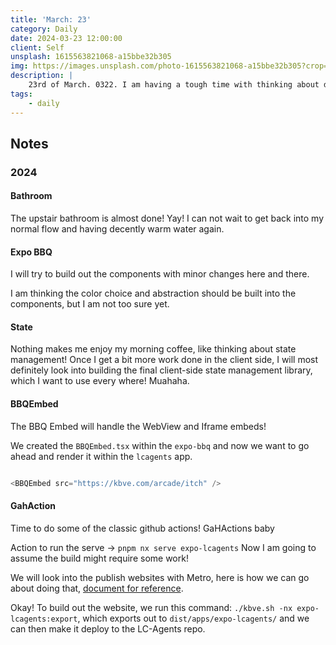 ```yaml
---
title: 'March: 23'
category: Daily
date: 2024-03-23 12:00:00
client: Self
unsplash: 1615563821068-a15bbe32b305
img: https://images.unsplash.com/photo-1615563821068-a15bbe32b305?crop=entropy&cs=srgb&fm=jpg&ixid=MnwzNjM5Nzd8MHwxfHJhbmRvbXx8fHx8fHx8fDE2ODE3NDg2ODY&ixlib=rb-4.0.3&q=85
description: |
    23rd of March. 0322. I am having a tough time with thinking about daily journal entries haha.
tags:
    - daily
---
```




## Notes

### 2024


#### Bathroom

The upstair bathroom is almost done! Yay!
I can not wait to get back into my normal flow and having decently warm water again.


#### Expo BBQ

I will try to build out the components with minor changes here and there.

I am thinking the color choice and abstraction should be built into the components, but I am not too sure yet.


#### State

Nothing makes me enjoy my morning coffee, like thinking about state management!
Once I get a bit more work done in the client side, I will most definitely look into building the final client-side state management library, which I want to use every where! Muahaha.


#### BBQEmbed

The BBQ Embed will handle the WebView and Iframe embeds!

We created the `BBQEmbed.tsx` within the `expo-bbq` and now we want to go ahead and render it within the `lcagents` app.

```js

<BBQEmbed src="https://kbve.com/arcade/itch" />

```


#### GahAction

Time to do some of the classic github actions! GaHActions baby

Action to run the serve -> `pnpm nx serve expo-lcagents`
Now I am going to assume the build might require some work!

We will look into the publish websites with Metro, here is how we can go about doing that, [document for reference](https://docs.expo.dev/distribution/publishing-websites/).

Okay! To build out the website, we run this command: `./kbve.sh -nx expo-lcagents:export`, which exports out to `dist/apps/expo-lcagents/` and we can then make it deploy to the LC-Agents repo.

